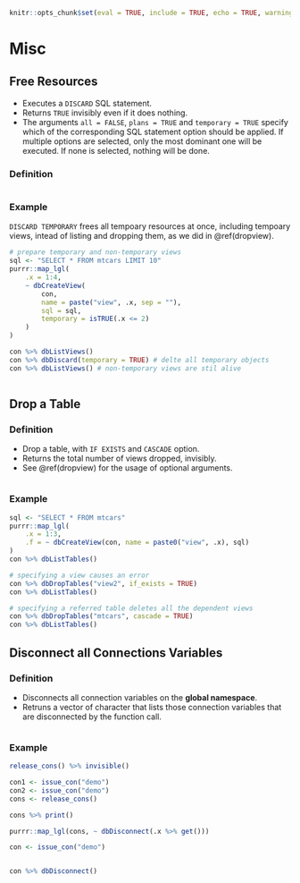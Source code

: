 ```r
knitr::opts_chunk$set(eval = TRUE, include = TRUE, echo = TRUE, warning = FALSE, collapse = TRUE)
```

# Misc

## Free Resources {#discard}

- Executes a `DISCARD` SQL statement.
- Returns `TRUE` invisibly even if it does nothing.
- The arguments `all = FALSE`, `plans = TRUE` and `temporary = TRUE` specify which of the corresponding SQL statement option should be applied. If multiple options are selected, only the most dominant one will be executed. If none is selected, nothing will be done.

### Definition

```r
```

### Example

`DISCARD TEMPORARY` frees all tempoary resources at once, including tempoary views, intead of listing and dropping them, as we did in \@ref(dropview).

```r
# prepare temporary and non-temporary views
sql <- "SELECT * FROM mtcars LIMIT 10"
purrr::map_lgl(
    .x = 1:4,
    ~ dbCreateView(
        con,
        name = paste("view", .x, sep = ""),
        sql = sql,
        temporary = isTRUE(.x <= 2)
    )
)

con %>% dbListViews()
con %>% dbDiscard(temporary = TRUE) # delte all temporary objects
con %>% dbListViews() # non-temporary views are stil alive
```

```r
```

## Drop a Table {#droptable}

### Definition

- Drop a table, with `IF EXISTS` and `CASCADE` option.
- Returns the total number of views dropped, invisibly.
- See \@ref(dropview) for the usage of optional arguments.

```r
```

### Example

```r
sql <- "SELECT * FROM mtcars"
purrr::map_lgl(
    .x = 1:3,
    .f = ~ dbCreateView(con, name = paste0("view", .x), sql)
)
con %>% dbListTables()

# specifying a view causes an error
con %>% dbDropTables("view2", if_exists = TRUE)
con %>% dbListTables()

# specifying a referred table deletes all the dependent views
con %>% dbDropTables("mtcars", cascade = TRUE)
con %>% dbListTables()
```

## Disconnect all Connections Variables

### Definition

- Disconnects all connection variables on the **global namespace**.
- Retruns a vector of character that lists those connection variables that are disconnected by the function call.

```r
```

### Example

```r
release_cons() %>% invisible()

con1 <- issue_con("demo")
con2 <- issue_con("demo")
cons <- release_cons()

cons %>% print()

purrr::map_lgl(cons, ~ dbDisconnect(.x %>% get()))
```

```r
con <- issue_con("demo")
```

```r
```
```r
con %>% dbDisconnect()
```